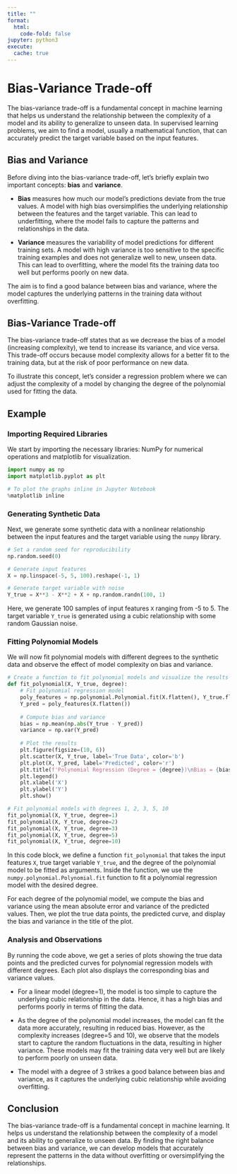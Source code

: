 ```yaml
---
title: ""
format:
  html:
    code-fold: false
jupyter: python3
execute: 
  cache: true
---
```



# Bias-Variance Trade-off

The bias-variance trade-off is a fundamental concept in machine learning that helps us understand the relationship between the complexity of a model and its ability to generalize to unseen data. In supervised learning problems, we aim to find a model, usually a mathematical function, that can accurately predict the target variable based on the input features.

## Bias and Variance

Before diving into the bias-variance trade-off, let's briefly explain two important concepts: **bias** and **variance**.

- **Bias** measures how much our model’s predictions deviate from the true values. A model with high bias oversimplifies the underlying relationship between the features and the target variable. This can lead to underfitting, where the model fails to capture the patterns and relationships in the data.

- **Variance** measures the variability of model predictions for different training sets. A model with high variance is too sensitive to the specific training examples and does not generalize well to new, unseen data. This can lead to overfitting, where the model fits the training data too well but performs poorly on new data.

The aim is to find a good balance between bias and variance, where the model captures the underlying patterns in the training data without overfitting.

## Bias-Variance Trade-off

The bias-variance trade-off states that as we decrease the bias of a model (increasing complexity), we tend to increase its variance, and vice versa. This trade-off occurs because model complexity allows for a better fit to the training data, but at the risk of poor performance on new data.

To illustrate this concept, let's consider a regression problem where we can adjust the complexity of a model by changing the degree of the polynomial used for fitting the data.

## Example

### Importing Required Libraries

We start by importing the necessary libraries: NumPy for numerical operations and matplotlib for visualization.

```python
import numpy as np
import matplotlib.pyplot as plt

# To plot the graphs inline in Jupyter Notebook
%matplotlib inline
```

### Generating Synthetic Data

Next, we generate some synthetic data with a nonlinear relationship between the input features and the target variable using the `numpy` library.

```python
# Set a random seed for reproducibility
np.random.seed(0)

# Generate input features
X = np.linspace(-5, 5, 100).reshape(-1, 1)

# Generate target variable with noise
Y_true = X**3 - X**2 + X + np.random.randn(100, 1)
```

Here, we generate 100 samples of input features `X` ranging from -5 to 5. The target variable `Y_true` is generated using a cubic relationship with some random Gaussian noise.

### Fitting Polynomial Models

We will now fit polynomial models with different degrees to the synthetic data and observe the effect of model complexity on bias and variance.

```python
# Create a function to fit polynomial models and visualize the results
def fit_polynomial(X, Y_true, degree):
    # Fit polynomial regression model
    poly_features = np.polynomial.Polynomial.fit(X.flatten(), Y_true.flatten(), degree)
    Y_pred = poly_features(X.flatten())
    
    # Compute bias and variance
    bias = np.mean(np.abs(Y_true - Y_pred))
    variance = np.var(Y_pred)
    
    # Plot the results
    plt.figure(figsize=(10, 6))
    plt.scatter(X, Y_true, label='True Data', color='b')
    plt.plot(X, Y_pred, label='Predicted', color='r')
    plt.title(f'Polynomial Regression (Degree = {degree})\nBias = {bias:.2f}, Variance = {variance:.2f}')
    plt.legend()
    plt.xlabel('X')
    plt.ylabel('Y')
    plt.show()

# Fit polynomial models with degrees 1, 2, 3, 5, 10
fit_polynomial(X, Y_true, degree=1)
fit_polynomial(X, Y_true, degree=2)
fit_polynomial(X, Y_true, degree=3)
fit_polynomial(X, Y_true, degree=5)
fit_polynomial(X, Y_true, degree=10)
```

In this code block, we define a function `fit_polynomial` that takes the input features `X`, true target variable `Y_true`, and the degree of the polynomial model to be fitted as arguments. Inside the function, we use the `numpy.polynomial.Polynomial.fit` function to fit a polynomial regression model with the desired degree.

For each degree of the polynomial model, we compute the bias and variance using the mean absolute error and variance of the predicted values. Then, we plot the true data points, the predicted curve, and display the bias and variance in the title of the plot.

### Analysis and Observations

By running the code above, we get a series of plots showing the true data points and the predicted curves for polynomial regression models with different degrees. Each plot also displays the corresponding bias and variance values.

- For a linear model (degree=1), the model is too simple to capture the underlying cubic relationship in the data. Hence, it has a high bias and performs poorly in terms of fitting the data.

- As the degree of the polynomial model increases, the model can fit the data more accurately, resulting in reduced bias. However, as the complexity increases (degree=5 and 10), we observe that the models start to capture the random fluctuations in the data, resulting in higher variance. These models may fit the training data very well but are likely to perform poorly on unseen data.

- The model with a degree of 3 strikes a good balance between bias and variance, as it captures the underlying cubic relationship while avoiding overfitting.

## Conclusion

The bias-variance trade-off is a fundamental concept in machine learning. It helps us understand the relationship between the complexity of a model and its ability to generalize to unseen data. By finding the right balance between bias and variance, we can develop models that accurately represent the patterns in the data without overfitting or oversimplifying the relationships.